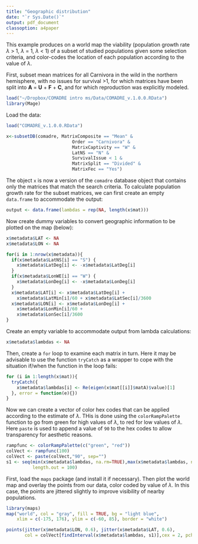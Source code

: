 ```yaml
---
title: "Geographic distribution"
date: "`r Sys.Date()`"
output: pdf_document
classoption: a4paper
---
```


This example produces on a world map the viability (population growth rate $\lambda$ > 1, $\lambda$ = 1, $\lambda$ < 1) of a subset of studied populations given some selection criteria, and color-codes the location of each population according to the value of $\lambda$.

First, subset mean matrices for all Carnivora in the wild in the northern hemisphere, with no issues for survival >1, for which matrices have been split into **A** = **U** + **F** + **C**, and for which reproduction was explicitly modeled.


```r
load("~/Dropbox/COMADRE intro ms/Data/COMADRE_v.1.0.0.RData")
library(Mage)
```

Load the data:
```r
load("COMADRE_v.1.0.0.RData")
```

```r
x<-subsetDB(comadre, MatrixComposite == "Mean" &
                         Order == "Carnivora" &
                         MatrixCaptivity == "W" &
                         LatNS == "N" &
                         SurvivalIssue < 1 &
                         MatrixSplit == "Divided" &
                         MatrixFec == "Yes")
```

The object `x` is now a version of the `comadre` database object that contains only the matrices that match the search criteria. To calculate population growth rate for the subset matrices, we can first create an empty `data.frame` to accommodate the output:

```r
output <- data.frame(lambdas = rep(NA, length(x$mat)))
```

Now create dummy variables to convert geographic information to be plotted on the map (below):

```r
x$metadata$LAT <- NA
x$metadata$LON <- NA

for(i in 1:nrow(x$metadata)){
  if(x$metadata$LatNS[i] == "S") {
    x$metadata$LatDeg[i] <- -x$metadata$LatDeg[i]
  }
  if(x$metadata$LonWE[i] == "W") {
    x$metadata$LonDeg[i] <- -x$metadata$LonDeg[i]
  }
  x$metadata$LAT[i] <- x$metadata$LatDeg[i] + 
    x$metadata$LatMin[i]/60 + x$metadata$LatSec[i]/3600
  x$metadata$LON[i] <- x$metadata$LonDeg[i] + 
    x$metadata$LonMin[i]/60 + 
    x$metadata$LonSec[i]/3600
}
```

Create an empty variable to accommodate output from lambda calculations:

```r
x$metadata$lambdas <- NA
```


Then, create a `for` loop to examine each matrix in turn. Here it may be advisable to use the function `tryCatch` as a wrapper to cope with the situation if/when the function in the loop fails:

```r
for (i in 1:length(x$mat)){
  tryCatch({
    x$metadata$lambdas[i] <- Re(eigen(x$mat[[i]]$matA)$value)[1]
  }, error = function(e){})
}
```

Now we can create a vector of color hex codes that can be applied according to the estimate of $\lambda$. THis is done using the `colorRampPalette` function to go from green for high values of $\lambda$, to red for low values of $\lambda$. Here `paste` is used to append a value of `90` to the hex codes to allow transparency for aesthetic reasons.

```r

rampfunc <- colorRampPalette(c("green", "red"))
colVect <- rampfunc(100)
colVect <- paste(colVect,"90", sep="")
s1 <- seq(min(x$metadata$lambdas, na.rm=TRUE),max(x$metadata$lambdas, na.rm=TRUE),
          length.out = 100)
```

First, load the `maps` package (and install it if necessary). Then plot the world map and overlay the points from our data, color coded by value of $\lambda$. In this case, the points are jittered slightly to improve visibility of nearby populations.

```r
library(maps)
map("world", col = "gray", fill = TRUE, bg = "light blue",
    xlim = c(-175, 176), ylim = c(-60, 85), border = "white")

points(jitter(x$metadata$LON, 0.6), jitter(x$metadata$LAT, 0.6),
       col = colVect[findInterval(x$metadata$lambdas, s1)],cex = 2, pch = 16)
```